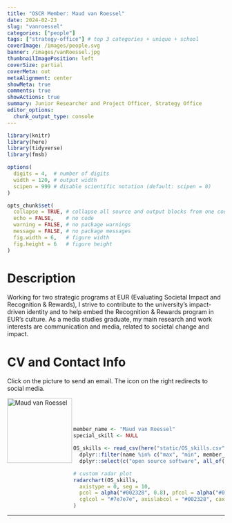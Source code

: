 ```yaml
---
title: "OSCR Member: Maud van Roessel"
date: 2024-02-23
slug: "vanroessel"
categories: ["people"]
tags: ["strategy-office"] # top 3 categories + unique + school
coverImage: /images/people.svg
banner: /images/vanRoessel.jpg
thumbnailImagePosition: left
coverSize: partial
coverMeta: out
metaAlignment: center
showMeta: true
comments: true
showActions: true
summary: Junior Researcher and Project Officer, Strategy Office
editor_options: 
  chunk_output_type: console
---
```


```r

library(knitr)
library(here)
library(tidyverse)
library(fmsb)

options(
  digits = 4,  # number of digits
  width = 120, # output width
  scipen = 999 # disable scientific notation (default: scipen = 0)
)

opts_chunk$set(
  collapse = TRUE, # collapse all source and output blocks from one code chunk into a single block
  echo = FALSE,    # no code
  warning = FALSE, # no package warnings
  message = FALSE, # no package messages
  fig.width = 6,   # figure width
  fig.height = 6   # figure height
)

```

# Description

Working for two strategic programs at EUR (Evaluating Societal Impact and Recognition & Rewards), I strive to contribute to the university's impact-driven identity and to help embed the Recognition & Rewards program in EUR's culture. As a media studies graduate, my main research and work interests are communication and media, related to societal change and impact.
 
# CV and Contact Info

Click on the picture to send an email. The icon on the right redirects to social media.

<!-- EMAIL -->
<p>
  <a href="mailto:maud.vanroessel@eur.nl">
  <img border="0" alt="Maud van Roessel" src="/images/vanRoessel.jpg" width="150" height="150" align="left">
  </a>
</p>

<!-- LINKEDIN -->
<p align="center">
  <a href="https://www.linkedin.com/in/maudvanroessel/" class="fa fa-linkedin fa-2x" style="color:#000000;">
  </a>
</p>

<BR><BR><BR>

<!-- # Expertise -->

```r

member_name <- "Maud van Roessel"
special_skill <- NULL

OS_skills <- read_csv(here("static/OS_skills.csv")) %>%
  dplyr::filter(name %in% c("max", "min", member_name)) %>%
  dplyr::select(c("open source software", all_of(special_skill), "open access", "data management", "reproducible analysis", "data sharing", "preregistration"))

# custom radar plot
radarchart(OS_skills,
  axistype = 0, seg = 10,
  pcol = alpha("#002328", 0.8), pfcol = alpha("#00B969", 0.6), plwd = 4, centerzero = TRUE, # polygon
  cglcol = "#7e7e7e", axislabcol = "#002328", caxislabels = seq(0, 10, 2), cglwd = 0.8 # grid
)

```

***


